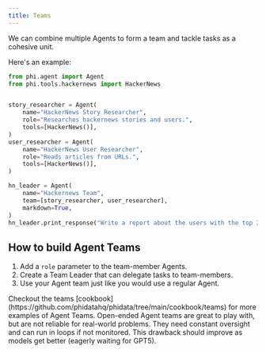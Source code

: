 ```yaml
---
title: Teams
---
```


We can combine multiple Agents to form a team and tackle tasks as a cohesive unit.

Here's an example:

```python cookbook/teams/hackernews.py
from phi.agent import Agent
from phi.tools.hackernews import HackerNews


story_researcher = Agent(
    name="HackerNews Story Researcher",
    role="Researches hackernews stories and users.",
    tools=[HackerNews()],
)
user_researcher = Agent(
    name="HackerNews User Researcher",
    role="Reads articles from URLs.",
    tools=[HackerNews()],
)

hn_leader = Agent(
    name="Hackernews Team",
    team=[story_researcher, user_researcher],
    markdown=True,
)
hn_leader.print_response("Write a report about the users with the top 2 stories on hackernews", stream=True)
```

## How to build Agent Teams

1. Add a `role` parameter to the team-member Agents.
2. Create a Team Leader that can delegate tasks to team-members.
3. Use your Agent team just like you would use a regular Agent.

<Tip>
Checkout the teams [cookbook](https://github.com/phidatahq/phidata/tree/main/cookbook/teams) for more examples of Agent Teams.
</Tip>

<Warning>
Open-ended Agent teams are great to play with, but are not reliable for real-world problems. They need constant oversight and can run in loops if not monitored. This drawback should improve as models get better (eagerly waiting for GPT5).
</Warning>
